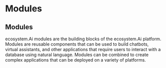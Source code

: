 # Modules

## Modules
ecosystem.Ai modules are the building blocks of the ecosystem.Ai platform. Modules are reusable components that can be used to build chatbots, virtual assistants, and other applications that require users to interact with a database using natural language. Modules can be combined to create complex applications that can be deployed on a variety of platforms.
